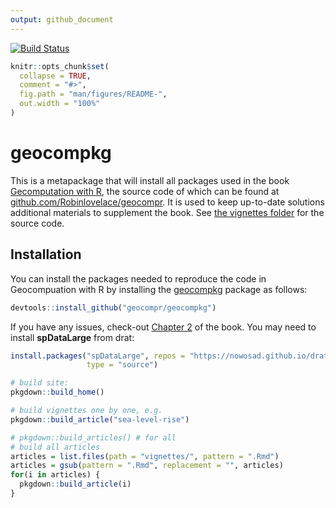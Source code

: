 ```yaml
---
output: github_document
---
```


[![Build Status](https://travis-ci.org/geocompr/geocompkg.svg?branch=master)](https://travis-ci.org/geocompr/geocompkg)


<!-- README.md is generated from README.Rmd. Please edit that file -->

```r
knitr::opts_chunk$set(
  collapse = TRUE,
  comment = "#>",
  fig.path = "man/figures/README-",
  out.width = "100%"
)
```

# geocompkg

This is a metapackage that will install all packages used in the book 
[Gecomputation with R](https://geocompr.robinlovelace.net/), the source code of which can be found at [github.com/Robinlovelace/geocompr](https://github.com/Robinlovelace/geocompr).
It is used to keep up-to-date solutions additional materials to supplement the book.
See [the vignettes folder](https://github.com/geocompr/geocompkg/tree/master/vignettes) for the source code.

## Installation

You can install the packages needed to reproduce the code in Geocompuation with R by installing the [geocompkg](https://github.com/geocompr/geocompkg) package as follows:

```r
devtools::install_github("geocompr/geocompkg")
```

If you have any issues, check-out [Chapter 2](https://geocompr.robinlovelace.net/spatial-class.html) of the book.
You may need to install **spDataLarge** from drat:

```r
install.packages("spDataLarge", repos = "https://nowosad.github.io/drat/",
                 type = "source")
```


```r
# build site:
pkgdown::build_home()

# build vignettes one by one, e.g.
pkgdown::build_article("sea-level-rise")

# pkgdown::build_articles() # for all
# build all articles
articles = list.files(path = "vignettes/", pattern = ".Rmd")
articles = gsub(pattern = ".Rmd", replacement = "", articles)
for(i in articles) {
  pkgdown::build_article(i)
}
 ```

